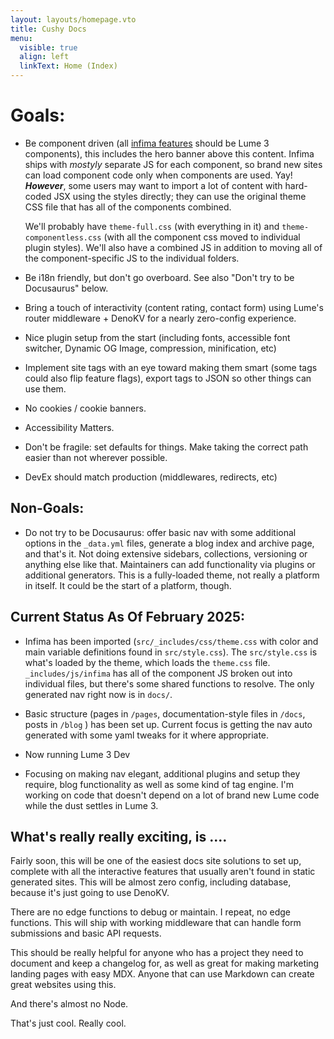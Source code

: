 ```yaml
---
layout: layouts/homepage.vto
title: Cushy Docs
menu:
  visible: true
  align: left
  linkText: Home (Index)
---
```


# Goals:

 - Be component driven (all [infima features](/features/) should be Lume 3 
   components), this includes the hero banner above this content. Infima 
   ships with _mostyly_ separate JS for each component, so brand new sites
   can load component code only when components are used. Yay! ***However***, 
   some users may want to import a lot of content with hard-coded JSX using 
   the styles directly; they can use the original theme CSS file that has 
   all of the components combined.

   We'll probably have `theme-full.css` (with everything in it) and 
   `theme-componentless.css` (with all the component css moved to individual
   plugin styles). We'll also have a combined JS in addition to moving all
   of the component-specific JS to the individual folders.

 - Be i18n friendly, but don't go overboard. See also "Don't try to be 
   Docusaurus" below.

 - Bring a touch of interactivity (content rating, contact form) using Lume's
   router middleware + DenoKV for a nearly zero-config experience.

 - Nice plugin setup from the start (including fonts, accessible font switcher,
   Dynamic OG Image, compression, minification, etc)

 - Implement site tags with an eye toward making them smart (some tags could also
   flip feature flags), export tags to JSON so other things can use them.

 - No cookies / cookie banners. 

 - Accessibility Matters.

 - Don't be fragile: set defaults for things. Make taking the correct path easier 
   than not wherever possible.

 - DevEx should match production (middlewares, redirects, etc)

## Non-Goals:

 - Do not try to be Docusaurus: offer basic nav with some additional options in
   the `_data.yml` files, generate a blog index and archive page, and that's it.
   Not doing extensive sidebars, collections, versioning or anything else like 
   that. Maintainers can add functionality via plugins or additional generators.
   This is a fully-loaded theme, not really a platform in itself. It could be the
   start of a platform, though.

## Current Status As Of February 2025:

  - Infima has been imported (`src/_includes/css/theme.css` with color and main variable
  definitions found in `src/style.css`). The `src/style.css` is what's loaded by the theme,
  which loads the `theme.css` file. `_includes/js/infima` has all of the component JS 
  broken out into individual files, but there's some shared functions to resolve. The only 
  generated nav right now is in `docs/`. 

  - Basic structure (pages in `/pages`, documentation-style files in `/docs`, posts in `/blog`
  ) has been set up. Current focus is getting the nav auto generated with some yaml tweaks for
  it where appropriate.

  - Now running Lume 3 Dev 

  - Focusing on making nav elegant, additional plugins and setup they require, blog functionality
    as well as some kind of tag engine. I'm working on code that doesn't depend on a lot of brand 
    new Lume code while the dust settles in Lume 3. 

## What's really really exciting, is ....

Fairly soon, this will be one of the easiest docs site solutions to set up, complete with all
the interactive features that usually aren't found in static generated sites. This will be
almost zero config, including database, because it's just going to use DenoKV.

There are no edge functions to debug or maintain. I repeat, no edge functions. This will ship 
with working middleware that can handle form submissions and basic API requests. 

This should be really helpful for anyone who has a project they need to document and keep 
a changelog for, as well as great for making marketing landing pages with easy MDX. Anyone 
that can use Markdown can create great websites using this. 

And there's almost no Node.

That's just cool. Really cool.
